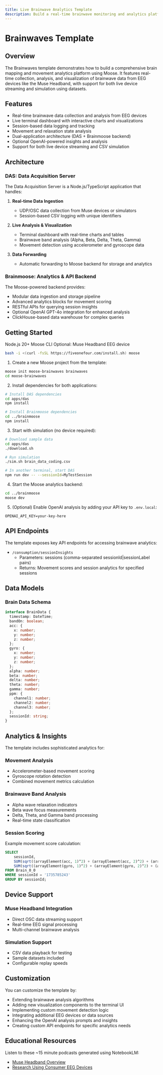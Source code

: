 ```yaml
---
title: Live Brainwave Analytics Template
description: Build a real-time brainwave monitoring and analytics platform using Moose, EEG devices, and advanced data processing
---
```



# Brainwaves Template

## Overview

The Brainwaves template demonstrates how to build a comprehensive brain mapping and movement analytics platform using Moose. It features real-time collection, analysis, and visualization of brainwave data from EEG devices like the Muse Headband, with support for both live device streaming and simulation using datasets.

## Features

- Real-time brainwave data collection and analysis from EEG devices
- Live terminal dashboard with interactive charts and visualizations
- Session-based data logging and tracking
- Movement and relaxation state analysis
- Dual-application architecture (DAS + Brainmoose backend)
- Optional OpenAI-powered insights and analysis
- Support for both live device streaming and CSV simulation

## Architecture

### DAS: Data Acquisition Server

The Data Acquisition Server is a Node.js/TypeScript application that handles:

1. **Real-time Data Ingestion**
   - UDP/OSC data collection from Muse devices or simulators
   - Session-based CSV logging with unique identifiers

2. **Live Analysis & Visualization**
   - Terminal dashboard with real-time charts and tables
   - Brainwave band analysis (Alpha, Beta, Delta, Theta, Gamma)
   - Movement detection using accelerometer and gyroscope data

3. **Data Forwarding**
   - Automatic forwarding to Moose backend for storage and analytics

### Brainmoose: Analytics & API Backend

The Moose-powered backend provides:

- Modular data ingestion and storage pipeline
- Advanced analytics blocks for movement scoring
- RESTful APIs for querying session insights
- Optional OpenAI GPT-4o integration for enhanced analysis
- ClickHouse-based data warehouse for complex queries

## Getting Started

<Callout title="Prerequisites" type="info">
Node.js 20+
Moose CLI
Optional: Muse Headband EEG device

```bash
bash -i <(curl -fsSL https://fiveonefour.com/install.sh) moose
```
</Callout>

1. Create a new Moose project from the template:
```bash
moose init moose-brainwaves brainwaves
cd moose-brainwaves
```

2. Install dependencies for both applications:
```bash
# Install DAS dependencies
cd apps/das
npm install

# Install Brainmoose dependencies
cd ../brainmoose
npm install
```

3. Start with simulation (no device required):
```bash
# Download sample data
cd apps/das
./download.sh

# Run simulation
./sim.sh brain_data_coding.csv

# In another terminal, start DAS
npm run dev -- --sessionId=MyTestSession
```

4. Start the Moose analytics backend:
```bash
cd ../brainmoose
moose dev
```

5. (Optional) Enable OpenAI analysis by adding your API key to `.env.local`:
```env
OPENAI_API_KEY=your-key-here
```

## API Endpoints

The template exposes key API endpoints for accessing brainwave analytics:

- `/consumption/sessionInsights`
  - Parameters: sessions (comma-separated sessionId|sessionLabel pairs)
  - Returns: Movement scores and session analytics for specified sessions

## Data Models

### Brain Data Schema
```typescript
interface BrainData {
  timestamp: DateTime;
  bandOn: boolean;
  acc: {
    x: number;
    y: number;
    z: number;
  };
  gyro: {
    x: number;
    y: number;
    z: number;
  };
  alpha: number;
  beta: number;
  delta: number;
  theta: number;
  gamma: number;
  ppm: {
    channel1: number;
    channel2: number;
    channel3: number;
  };
  sessionId: string;
}
```

## Analytics & Insights

The template includes sophisticated analytics for:

### Movement Analysis
- Accelerometer-based movement scoring
- Gyroscope rotation detection
- Combined movement metrics calculation

### Brainwave Band Analysis
- Alpha wave relaxation indicators
- Beta wave focus measurements
- Delta, Theta, and Gamma band processing
- Real-time state classification

### Session Scoring
Example movement score calculation:
```sql
SELECT
    sessionId,
    SUM(sqrt((arrayElement(acc, 1)^2) + (arrayElement(acc, 2)^2) + (arrayElement(acc, 3)^2))) AS acc_movement_score,
    SUM(sqrt((arrayElement(gyro, 1)^2) + (arrayElement(gyro, 2)^2) + (arrayElement(gyro, 3)^2))) AS gyro_movement_score
FROM Brain_0_0
WHERE sessionId = '1735785243'
GROUP BY sessionId;
```

## Device Support

### Muse Headband Integration
- Direct OSC data streaming support
- Real-time EEG signal processing
- Multi-channel brainwave analysis

### Simulation Support
- CSV data playback for testing
- Sample datasets included
- Configurable replay speeds

## Customization

You can customize the template by:

- Extending brainwave analysis algorithms
- Adding new visualization components to the terminal UI
- Implementing custom movement detection logic
- Integrating additional EEG devices or data sources
- Enhancing the OpenAI analysis prompts and insights
- Creating custom API endpoints for specific analytics needs

## Educational Resources

<Callout title="Learn More" type="info">
Listen to these ~15 minute podcasts generated using NotebookLM:

- [Muse Headband Overview](https://downloads.fiveonefour.com/moose/template-data/brainwaves/podcasts/MuseHeadband.mp3)
- [Research Using Consumer EEG Devices](https://downloads.fiveonefour.com/moose/template-data/brainwaves/podcasts/ResearchUsingConsumerEEGDevices.mp3)
</Callout> 